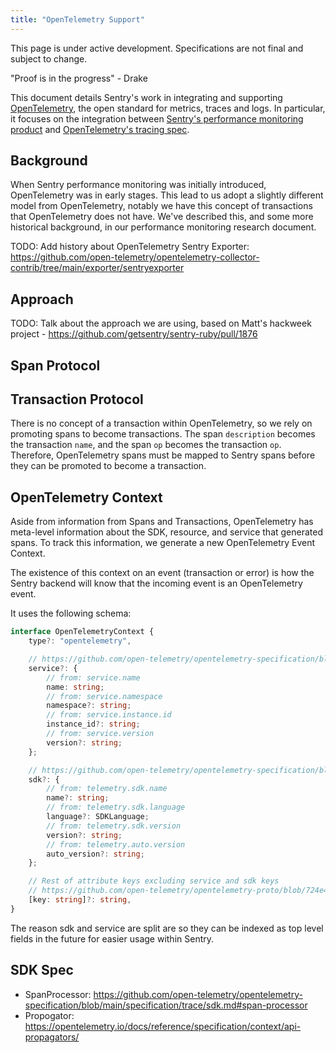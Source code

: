 ```yaml
---
title: "OpenTelemetry Support"
---
```


<Alert level="warning">

This page is under active development. Specifications are not final and subject to change.

"Proof is in the progress" - Drake

</Alert>

This document details Sentry's work in integrating and supporting [OpenTelemetry](https://opentelemetry.io/), the open standard for metrics, traces and logs. In particular, it focuses on the integration between [Sentry's performance monitoring product](https://docs.sentry.io/product/performance/) and [OpenTelemetry's tracing spec](https://opentelemetry.io/docs/concepts/signals/traces/).

## Background

When Sentry performance monitoring was initially introduced, OpenTelemetry was in early stages. This lead to us adopt a slightly different model from OpenTelemetry, notably we have this concept of transactions that OpenTelemetry does not have. We've described this, and some more historical background, in our <Link to="/sdk/research/performance/">performance monitoring research document</Link>.

TODO: Add history about OpenTelemetry Sentry Exporter: https://github.com/open-telemetry/opentelemetry-collector-contrib/tree/main/exporter/sentryexporter

## Approach

TODO: Talk about the approach we are using, based on Matt's hackweek project - https://github.com/getsentry/sentry-ruby/pull/1876

## Span Protocol


## Transaction Protocol

There is no concept of a transaction within OpenTelemetry, so we rely on promoting spans to become transactions. The span `description` becomes the transaction `name`, and the span `op` becomes the transaction `op`. Therefore, OpenTelemetry spans must be mapped to Sentry spans before they can be promoted to become a transaction.

## OpenTelemetry Context

Aside from information from Spans and Transactions, OpenTelemetry has meta-level information about the SDK, resource, and service that generated spans. To track this information, we generate a new OpenTelemetry Event Context.

The existence of this context on an event (transaction or error) is how the Sentry backend will know that the incoming event is an OpenTelemetry event.

It uses the following schema:

```ts
interface OpenTelemetryContext {
    type?: "opentelemetry",

    // https://github.com/open-telemetry/opentelemetry-specification/blob/main/specification/resource/semantic_conventions/README.md#service
    service?: {
        // from: service.name
        name: string;
        // from: service.namespace
        namespace?: string;
        // from: service.instance.id
        instance_id?: string;
        // from: service.version
        version?: string;
    };

    // https://github.com/open-telemetry/opentelemetry-specification/blob/main/specification/resource/semantic_conventions/README.md#telemetry-sdk
    sdk?: {
        // from: telemetry.sdk.name
        name?: string;
        // from: telemetry.sdk.language
        language?: SDKLanguage;
        // from: telemetry.sdk.version
        version?: string;
        // from: telemetry.auto.version
        auto_version?: string;
    };

    // Rest of attribute keys excluding service and sdk keys
    // https://github.com/open-telemetry/opentelemetry-proto/blob/724e427879e3d2bae2edc0218fff06e37b9eb46e/opentelemetry/proto/resource/v1/resource.proto#L32
    [key: string]?: string,
}
```

The reason sdk and service are split are so they can be indexed as top level fields in the future for easier usage within Sentry.

## SDK Spec

- SpanProcessor: https://github.com/open-telemetry/opentelemetry-specification/blob/main/specification/trace/sdk.md#span-processor
- Propogator: https://opentelemetry.io/docs/reference/specification/context/api-propagators/
